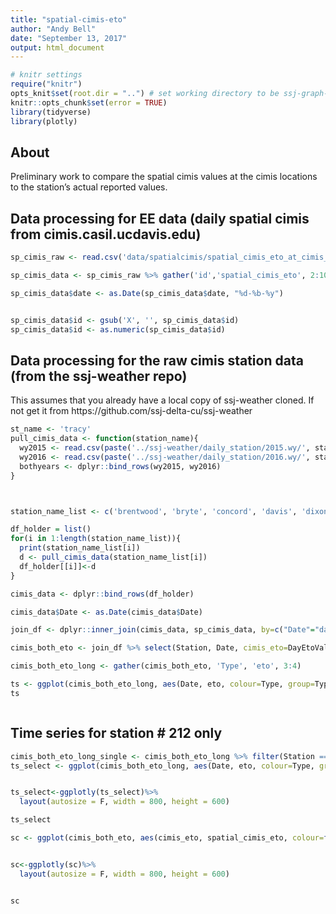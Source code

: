 ---
title: "spatial-cimis-eto"
author: "Andy Bell"
date: "September 13, 2017"
output: html_document
---

```{r "setup", include=FALSE, warning = FALSE, message=FALSE}
# knitr settings
require("knitr")
opts_knit$set(root.dir = "..") # set working directory to be ssj-graph-r directory
knitr::opts_chunk$set(error = TRUE)
library(tidyverse)
library(plotly)
```

## About 

Preliminary work to compare the spatial cimis values at the cimis locations to the station's actual reported values.

## Data processing for EE data (daily spatial cimis from cimis.casil.ucdavis.edu)

```{r spatialcimis}

sp_cimis_raw <- read.csv('data/spatialcimis/spatial_cimis_eto_at_cimis_stations.csv')

sp_cimis_data <- sp_cimis_raw %>% gather('id','spatial_cimis_eto', 2:10)

sp_cimis_data$date <- as.Date(sp_cimis_data$date, "%d-%b-%y")


sp_cimis_data$id <- gsub('X', '', sp_cimis_data$id)
sp_cimis_data$id <- as.numeric(sp_cimis_data$id)


```



## Data processing for the raw cimis station data (from the ssj-weather repo)

This assumes that you already have a local copy of ssj-weather cloned. If not get it from https://github.com/ssj-delta-cu/ssj-weather

```{r cimis}

st_name <- 'tracy'
pull_cimis_data <- function(station_name){
  wy2015 <- read.csv(paste('../ssj-weather/daily_station/2015.wy/', station_name, '.csv', sep=""), stringsAsFactors = FALSE)
  wy2016 <- read.csv(paste('../ssj-weather/daily_station/2016.wy/', station_name, '.csv', sep=""), stringsAsFactors = FALSE)
  bothyears <- dplyr::bind_rows(wy2015, wy2016)
}



station_name_list <- c('brentwood', 'bryte', 'concord', 'davis', 'dixon', 'esparto', 'fair_oaks', 'hastings_east', 'manteca', 'modesto', 'pleasanton', 'tracy', 'twitchell_island', 'winters')

df_holder = list()
for(i in 1:length(station_name_list)){
  print(station_name_list[i])
  d <- pull_cimis_data(station_name_list[i]) 
  df_holder[[i]]<-d 
}

cimis_data <- dplyr::bind_rows(df_holder)

cimis_data$Date <- as.Date(cimis_data$Date)

```

```{r join}

join_df <- dplyr::inner_join(cimis_data, sp_cimis_data, by=c("Date"="date", "Station"="id"))

cimis_both_eto <- join_df %>% select(Station, Date, cimis_eto=DayEtoValue, spatial_cimis_eto)

cimis_both_eto_long <- gather(cimis_both_eto, 'Type', 'eto', 3:4)

```


```{r timeseries, fig.width = 12, fig.height = 9}

ts <- ggplot(cimis_both_eto_long, aes(Date, eto, colour=Type, group=Type))+ geom_line()+scale_x_date()+ylab("ETO (mm/day)")+facet_wrap(~Station)
ts



```

## Time series for station # 212 only
```{r}
cimis_both_eto_long_single <- cimis_both_eto_long %>% filter(Station == 212)
ts_select <- ggplot(cimis_both_eto_long, aes(Date, eto, colour=Type, group=Type))+ geom_line()+scale_x_date()+ylab("ETO (mm/day)")


ts_select<-ggplotly(ts_select)%>%
  layout(autosize = F, width = 800, height = 600)

ts_select

```



```{r scatterplot}
sc <- ggplot(cimis_both_eto, aes(cimis_eto, spatial_cimis_eto, colour=factor(Station), group=factor(Station)))+geom_point(alpha=0.1)+geom_smooth(method='lm', se = FALSE)


sc<-ggplotly(sc)%>%
  layout(autosize = F, width = 800, height = 600)


sc
```

